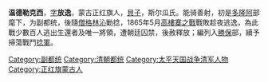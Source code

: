 {{unreferenced|time=2009-1-29}}
'''温德勒克西'''，[[表字|字]]'''放逸'''，蒙古正红旗人，[[貝子|貝子]]，斯尔瓜氏。能骑善射，初是[[多隆阿|多隆阿]]部麾下，为副都统，後隨[[僧格林沁|僧格林沁]]勦捻，1865年5月[[高樓寨之戰|高樓寨之戰]]戰敗趁夜逃逸，為此戰少數百人逃出生還者及唯一將領，遭朝廷囚禁，後赦釋放；編列入[[勝保|勝保]]部，續予掃蕩戰鬥[[捻軍|捻軍]]。

[[Category:副都统|Category:副都统]]
[[Category:清朝都统|Category:清朝都统]]
[[Category:太平天国战争清军人物|Category:太平天国战争清军人物]]
[[Category:正红旗蒙古人|Category:正红旗蒙古人]]